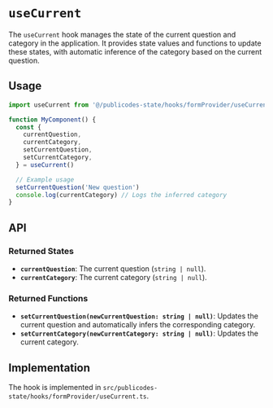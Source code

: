 # `useCurrent`

The `useCurrent` hook manages the state of the current question and category in the application. It provides state values and functions to update these states, with automatic inference of the category based on the current question.

## Usage

```typescript
import useCurrent from '@/publicodes-state/hooks/formProvider/useCurrent'

function MyComponent() {
  const {
    currentQuestion,
    currentCategory,
    setCurrentQuestion,
    setCurrentCategory,
  } = useCurrent()

  // Example usage
  setCurrentQuestion('New question')
  console.log(currentCategory) // Logs the inferred category
}
```

## API

### Returned States

- **`currentQuestion`**: The current question (`string | null`).
- **`currentCategory`**: The current category (`string | null`).

### Returned Functions

- **`setCurrentQuestion(newCurrentQuestion: string | null)`**: Updates the current question and automatically infers the corresponding category.
- **`setCurrentCategory(newCurrentCategory: string | null)`**: Updates the current category.

## Implementation

The hook is implemented in `src/publicodes-state/hooks/formProvider/useCurrent.ts`.